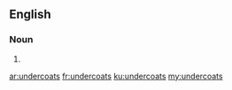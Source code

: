 ==English==

===Noun===
{{head|en|plural}}

# {{plural of|undercoat|lang=en|nocat=1}}

[[ar:undercoats]]
[[fr:undercoats]]
[[ku:undercoats]]
[[my:undercoats]]